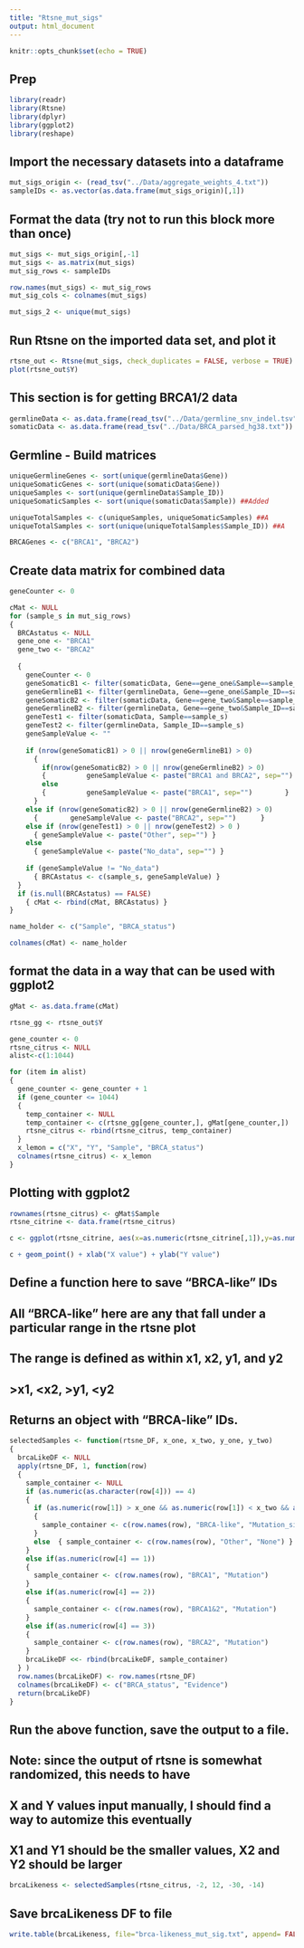 ```yaml
---
title: "Rtsne_mut_sigs"
output: html_document
---
```


```r
knitr::opts_chunk$set(echo = TRUE)
```

## Prep

```r
library(readr)
library(Rtsne)
library(dplyr)
library(ggplot2)
library(reshape)
```

## Import the necessary datasets into a dataframe

```r
mut_sigs_origin <- (read_tsv("../Data/aggregate_weights_4.txt"))
sampleIDs <- as.vector(as.data.frame(mut_sigs_origin)[,1])
```

## Format the data (try not to run this block more than once)

```r
mut_sigs <- mut_sigs_origin[,-1]
mut_sigs <- as.matrix(mut_sigs)
mut_sig_rows <- sampleIDs

row.names(mut_sigs) <- mut_sig_rows
mut_sig_cols <- colnames(mut_sigs)

mut_sigs_2 <- unique(mut_sigs)
```

## Run Rtsne on the imported data set, and plot it

```r
rtsne_out <- Rtsne(mut_sigs, check_duplicates = FALSE, verbose = TRUE)
plot(rtsne_out$Y)
```

## This section is for getting BRCA1/2 data

```r
germlineData <- as.data.frame(read_tsv("../Data/germline_snv_indel.tsv"))
somaticData <- as.data.frame(read_tsv("../Data/BRCA_parsed_hg38.txt"))
```

## Germline - Build matrices

```r
uniqueGermlineGenes <- sort(unique(germlineData$Gene))
uniqueSomaticGenes <- sort(unique(somaticData$Gene))
uniqueSamples <- sort(unique(germlineData$Sample_ID))
uniqueSomaticSamples <- sort(unique(somaticData$Sample)) ##Added

uniqueTotalSamples <- c(uniqueSamples, uniqueSomaticSamples) ##A
uniqueTotalSamples <- sort(unique(uniqueTotalSamples$Sample_ID)) ##A

BRCAGenes <- c("BRCA1", "BRCA2")
```

## Create data matrix for combined data

```r
geneCounter <- 0

cMat <- NULL
for (sample_s in mut_sig_rows)
{
  BRCAstatus <- NULL
  gene_one <- "BRCA1"
  gene_two <- "BRCA2"
  
  {
    geneCounter <- 0
    geneSomaticB1 <- filter(somaticData, Gene==gene_one&Sample==sample_s)
    geneGermlineB1 <- filter(germlineData, Gene==gene_one&Sample_ID==sample_s)
    geneSomaticB2 <- filter(somaticData, Gene==gene_two&Sample==sample_s)
    geneGermlineB2 <- filter(germlineData, Gene==gene_two&Sample_ID==sample_s)
    geneTest1 <- filter(somaticData, Sample==sample_s)
    geneTest2 <- filter(germlineData, Sample_ID==sample_s)
    geneSampleValue <- ""
  
    if (nrow(geneSomaticB1) > 0 || nrow(geneGermlineB1) > 0) 
      {
        if(nrow(geneSomaticB2) > 0 || nrow(geneGermlineB2) > 0)
        {          geneSampleValue <- paste("BRCA1 and BRCA2", sep="")         }
        else  
        {          geneSampleValue <- paste("BRCA1", sep="")        }
      }
    else if (nrow(geneSomaticB2) > 0 || nrow(geneGermlineB2) > 0)
      {        geneSampleValue <- paste("BRCA2", sep="")      }
    else if (nrow(geneTest1) > 0 || nrow(geneTest2) > 0 )
      { geneSampleValue <- paste("Other", sep="") }  
    else 
      { geneSampleValue <- paste("No_data", sep="") }
    
    if (geneSampleValue != "No_data")
      { BRCAstatus <- c(sample_s, geneSampleValue) }
  }
  if (is.null(BRCAstatus) == FALSE)
    { cMat <- rbind(cMat, BRCAstatus) }
}

name_holder <- c("Sample", "BRCA_status")

colnames(cMat) <- name_holder
```

## format the data in a way that can be used with ggplot2

```r
gMat <- as.data.frame(cMat)

rtsne_gg <- rtsne_out$Y

gene_counter <- 0
rtsne_citrus <- NULL
alist<-c(1:1044)

for (item in alist)
{
  gene_counter <- gene_counter + 1
  if (gene_counter <= 1044)
  {
    temp_container <- NULL
    temp_container <- c(rtsne_gg[gene_counter,], gMat[gene_counter,]) 
    rtsne_citrus <- rbind(rtsne_citrus, temp_container)
  }
  x_lemon = c("X", "Y", "Sample", "BRCA_status")
  colnames(rtsne_citrus) <- x_lemon
}
```

## Plotting with ggplot2

```r
rownames(rtsne_citrus) <- gMat$Sample
rtsne_citrine <- data.frame(rtsne_citrus)

c <- ggplot(rtsne_citrine, aes(x=as.numeric(rtsne_citrine[,1]),y=as.numeric(rtsne_citrine[,2]) , color=as.character(rtsne_citrine[,4]))) + scale_color_manual(name="BRCA status", values = c("4"="black", "3"="orange", "2"="purple", "1"="green"), breaks=c("1", "2", "3", "4"), labels=c("BRCA1", "Both", "BRCA2", "Other"))

c + geom_point() + xlab("X value") + ylab("Y value")
```

## Define a function here to save "BRCA-like" IDs
## All "BRCA-like" here are any that fall under a particular range in the rtsne plot
##  The range is defined as within x1, x2, y1, and y2
##  >x1, <x2, >y1, <y2
##  Returns an object with "BRCA-like" IDs.

```r
selectedSamples <- function(rtsne_DF, x_one, x_two, y_one, y_two)
{ 
  brcaLikeDF <- NULL
  apply(rtsne_DF, 1, function(row)
  {
    sample_container <- NULL
    if (as.numeric(as.character(row[4])) == 4)
    {
      if (as.numeric(row[1]) > x_one && as.numeric(row[1]) < x_two && as.numeric(row[2]) > y_one && as.numeric(row[2]) < y_two)
      {
        sample_container <- c(row.names(row), "BRCA-like", "Mutation_sig")
      }
      else  { sample_container <- c(row.names(row), "Other", "None") }
    }
    else if(as.numeric(row[4] == 1))
    {
      sample_container <- c(row.names(row), "BRCA1", "Mutation")
    }
    else if(as.numeric(row[4] == 2))
    {
      sample_container <- c(row.names(row), "BRCA1&2", "Mutation")
    }
    else if(as.numeric(row[4] == 3))
    {
      sample_container <- c(row.names(row), "BRCA2", "Mutation")
    }
    brcaLikeDF <<- rbind(brcaLikeDF, sample_container)
  } )
  row.names(brcaLikeDF) <- row.names(rtsne_DF)
  colnames(brcaLikeDF) <- c("BRCA_status", "Evidence")
  return(brcaLikeDF)
}
```

## Run the above function, save the output to a file.
##  Note: since the output of rtsne is somewhat randomized, this needs to have
##  X and Y values input manually, I should find a way to automize this eventually
##  X1 and Y1 should be the smaller values, X2 and Y2 should be larger

```r
brcaLikeness <- selectedSamples(rtsne_citrus, -2, 12, -30, -14)
```

## Save brcaLikeness DF to file

```r
write.table(brcaLikeness, file="brca-likeness_mut_sig.txt", append= FALSE, quote=FALSE, sep="\t", row.names=TRUE, col.names=NA)
```
